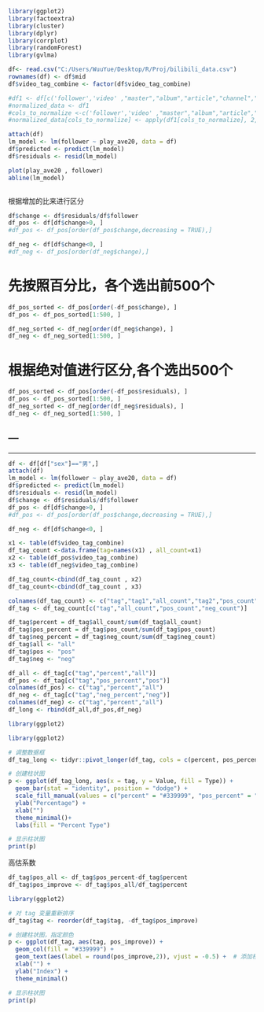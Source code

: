 ```r
library(ggplot2)
library(factoextra)
library(cluster)
library(dplyr)
library(corrplot)
library(randomForest) 
library(gvlma)

df<- read.csv("C:/Users/WuuYue/Desktop/R/Proj/bilibili_data.csv")
rownames(df) <- df$mid
df$video_tag_combine <- factor(df$video_tag_combine)

```



```r
#df1 <- df[c('follower','video' ,"master","album","article","channel","time_ave20","play_ave20","video_max_ratio")] 
#normalized_data <- df1
#cols_to_normalize <-c('follower','video' ,"master","album","article","channel","time_ave20","play_ave20","video_max_ratio")
#normalized_data[cols_to_normalize] <- apply(df1[cols_to_normalize], 2, function(x) (x - min(x)) / (max(x) - min(x)))


```

```r
attach(df)
lm_model <- lm(follower ~ play_ave20, data = df)
df$predicted <- predict(lm_model)
df$residuals <- resid(lm_model)
```


```r
plot(play_ave20 , follower)
abline(lm_model)

```
```r


```


根据增加的比来进行区分
```r
df$change <- df$residuals/df$follower
df_pos <- df[df$change>0, ]
#df_pos <- df_pos[order(df_pos$change,decreasing = TRUE),]

df_neg <- df[df$change<0, ]
#df_neg <- df_pos[order(df_neg$change),]


```

# 先按照百分比，各个选出前500个
```r
df_pos_sorted <- df_pos[order(-df_pos$change), ]
df_pos <- df_pos_sorted[1:500, ]

df_neg_sorted <- df_neg[order(df_neg$change), ]
df_neg <- df_neg_sorted[1:500, ]
```

# 根据绝对值进行区分,各个选出500个
```r
df_pos_sorted <- df_pos[order(-df_pos$residuals), ]
df_pos <- df_pos_sorted[1:500, ]
df_neg_sorted <- df_neg[order(df_neg$residuals), ]
df_neg <- df_neg_sorted[1:500, ]
```
---
---
---

```r
df <- df[df["sex"]=="男",]
attach(df)
lm_model <- lm(follower ~ play_ave20, data = df)
df$predicted <- predict(lm_model)
df$residuals <- resid(lm_model)
df$change <- df$residuals/df$follower
df_pos <- df[df$change>0, ]
#df_pos <- df_pos[order(df_pos$change,decreasing = TRUE),]

df_neg <- df[df$change<0, ]
```


```r
x1 <- table(df$video_tag_combine)
df_tag_count <-data.frame(tag=names(x1) , all_count=x1)
x2 <- table(df_pos$video_tag_combine)
x3 <- table(df_neg$video_tag_combine)

df_tag_count<-cbind(df_tag_count , x2)
df_tag_count<-cbind(df_tag_count , x3)

```

```r
colnames(df_tag_count) <- c("tag","tag1","all_count","tag2","pos_count","tag3","neg_count")
df_tag <- df_tag_count[c("tag","all_count","pos_count","neg_count")]

```
```r
df_tag$percent = df_tag$all_count/sum(df_tag$all_count)
df_tag$pos_percent = df_tag$pos_count/sum(df_tag$pos_count)
df_tag$neg_percent = df_tag$neg_count/sum(df_tag$neg_count)
df_tag$all <- "all"
df_tag$pos <- "pos"
df_tag$neg <- "neg"

```

```r
df_all <- df_tag[c("tag","percent","all")]
df_pos <- df_tag[c("tag","pos_percent","pos")]
colnames(df_pos) <- c("tag","percent","all")
df_neg <- df_tag[c("tag","neg_percent","neg")]
colnames(df_neg) <- c("tag","percent","all")
df_long <- rbind(df_all,df_pos,df_neg)
```

```r
library(ggplot2)

library(ggplot2)

# 调整数据框
df_tag_long <- tidyr::pivot_longer(df_tag, cols = c(percent, pos_percent, neg_percent), names_to = "Type", values_to = "Value")

# 创建柱状图
p <- ggplot(df_tag_long, aes(x = tag, y = Value, fill = Type)) +
  geom_bar(stat = "identity", position = "dodge") +
  scale_fill_manual(values = c("percent" = "#339999", "pos_percent" = "#CCFFCC", "neg_percent" = "#333333"),labels = c("高估", "全部", "低估")) +
  ylab("Percentage") +
  xlab("")
  theme_minimal()+
  labs(fill = "Percent Type")

# 显示柱状图
print(p)

```

高估系数

```r
df_tag$pos_all <- df_tag$pos_percent-df_tag$percent
df_tag$pos_improve <- df_tag$pos_all/df_tag$percent

```
```r
library(ggplot2)

# 对 tag 变量重新排序
df_tag$tag <- reorder(df_tag$tag, -df_tag$pos_improve)

# 创建柱状图，指定颜色
p <- ggplot(df_tag, aes(tag, pos_improve)) +
  geom_col(fill = "#339999") +
  geom_text(aes(label = round(pos_improve,2)), vjust = -0.5) +  # 添加柱子顶部的高度数字
  xlab("") +
  ylab("Index") +
  theme_minimal()

# 显示柱状图
print(p)

```





